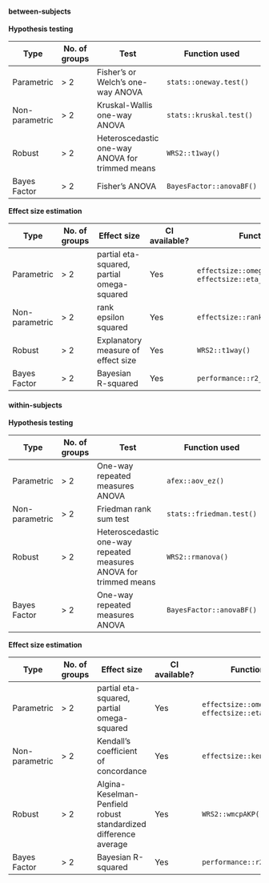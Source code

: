#### between-subjects

**Hypothesis testing**

Type | No. of groups | Test | Function used
----------- | --- | ------------------------- | -----
Parametric | > 2 | Fisher's or Welch's one-way ANOVA | `stats::oneway.test()`
Non-parametric | > 2 | Kruskal-Wallis one-way ANOVA | `stats::kruskal.test()`
Robust | > 2 | Heteroscedastic one-way ANOVA for trimmed means | `WRS2::t1way()`
Bayes Factor | > 2 | Fisher's ANOVA | `BayesFactor::anovaBF()`

**Effect size estimation**

Type | No. of groups | Effect size | CI available? | Function used
----------- | --- | ------------------------- | --- | -----
Parametric | > 2 | partial eta-squared, partial omega-squared | Yes | `effectsize::omega_squared()`, `effectsize::eta_squared()`
Non-parametric | > 2 | rank epsilon squared | Yes | `effectsize::rank_epsilon_squared()`
Robust | > 2 | Explanatory measure of effect size | Yes | `WRS2::t1way()`
Bayes Factor | > 2 | Bayesian R-squared | Yes | `performance::r2_bayes()`

#### within-subjects

**Hypothesis testing**

Type | No. of groups | Test | Function used
----------- | --- | ------------------------- | -----
Parametric | > 2 | One-way repeated measures ANOVA | `afex::aov_ez()`
Non-parametric | > 2 | Friedman rank sum test | `stats::friedman.test()`
Robust | > 2 | Heteroscedastic one-way repeated measures ANOVA for trimmed means | `WRS2::rmanova()`
Bayes Factor | > 2 | One-way repeated measures ANOVA | `BayesFactor::anovaBF()`

**Effect size estimation**

Type | No. of groups | Effect size | CI available? | Function used
----------- | --- | ------------------------- | --- | -----
Parametric | > 2 | partial eta-squared, partial omega-squared | Yes | `effectsize::omega_squared()`, `effectsize::eta_squared()`
Non-parametric | > 2 | Kendall's coefficient of concordance | Yes | `effectsize::kendalls_w()`
Robust | > 2 | Algina-Keselman-Penfield robust standardized difference average | Yes | `WRS2::wmcpAKP()`
Bayes Factor | > 2 | Bayesian R-squared | Yes | `performance::r2_bayes()`
